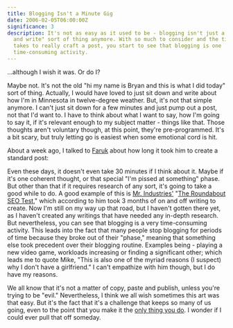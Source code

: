```yaml
---
title: Blogging Isn't a Minute Gig
date: 2006-02-05T06:00:00Z
significance: 3
description: It's not as easy as it used to be - blogging isn't just a "sit down
  and write" sort of thing anymore. With so much to consider and the time it
  takes to really craft a post, you start to see that blogging is one
  time-consuming activity.
---
```


...although I wish it was. Or do I?

Maybe not. It's not the old "hi my name is Bryan and this is what I did today" sort of thing. Actually, I would have loved to just sit down and write about how I'm in Minnesota in twelve-degree weather. But, it's not that simple anymore. I can't just sit down for a few minutes and just pump out a post, not that I'd want to. I have to think about what I want to say, how I'm going to say it, if it's relevant enough to my subject matter - things like that. Those thoughts aren't voluntary though, at this point, they're pre-programmed. It's a bit scary, but truly letting go is easiest when some emotional cord is hit.

About a week ago, I talked to [Faruk][1] about how long it took him to create a standard post:

<dialog>
  <dt>Bryan</dt>
  <dd>How long does it take you to write?</dd>
  <dt>Faruk</dt>
  <dd>hmm, depends</dd>
  <dt>Faruk</dt>
  <dd>an article like my Newsvine: Organic web article is generally 2~ hours</dd>
  <dt>Faruk</dt>
  <dd>more if I feel my writing hasn't been consistent enough</dd>
  <dt>Bryan</dt>
  <dd>I see.</dd>
  <dt>Bryan</dt>
  <dd>Wow. Some of mine take about 30 minutes. Maybe that's too quick?</dd>
  <dt>Faruk</dt>
  <dd>my log posts are usually around half an hour to an hour</dd>
  <dt>Faruk</dt>
  <dd>I tend to get sidetracked a lot, too.</dd>
</dialog>

Even these days, it doesn't even take 30 minutes if I think about it. Maybe if it's one coherent thought, or that special "I'm pissed at something" phase. But other than that if it requires research of any sort, it's going to take a good while to do. A good example of this is [Mr. Industries'][2] "[The Roundabout SEO Test][3]," which according to him took 3 months of on and off writing to create. Now I'm still on my way up that road, but I haven't gotten there yet, as I haven't created any writings that have needed any in-depth research. But nevertheless, you can see that blogging is a very time-consuming activity. This leads into the fact that many people stop blogging for periods of time because they broke out of their "phase," meaning that something else took precedent over their blogging routine. Examples being - playing a new video game, workloads increasing or finding a significant other; which leads me to quote Mike, "This is also one of the myriad reasons (I suspect) why I don't have a girlfriend." I can't empathize with him though, but I do have my reasons.

We all know that it's not a matter of copy, paste and publish, unless you're trying to be "evil." Nevertheless, I think we all wish sometimes this art was that easy. But it's the fact that it's a challenge that keeps so many of us going, even to the point that you make it the [only thing you do][4]. I wonder if I could ever pull that off someday.

[1]: http://kurafire.net/
[2]: http://mikeindustries.com/
[3]: http://www.mikeindustries.com/blog/archive/2006/01/the-roundabout-seo-test
[4]: http://kottke.org/05/02/kottke-micropatron
